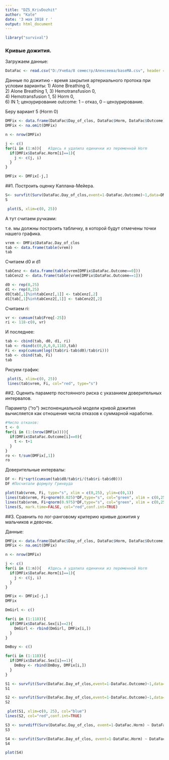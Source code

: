 ---
title: "DZ5_KrivDozhit"
author: "Kate"
date: '3 мая 2018 г '
output: html_document
---

```{r setup, include=FALSE}
library("survival")
```

### Кривые дожития.

Загружаем данные:

```{r}
DataFac <- read.csv("D:/Учеба/8 семестр/Алексеева/baseMA.csv", header = TRUE, sep = ";",dec = ",")
```



Данные по дожитию - время закрытия артериального протока  при условии 
варианты: 1)  Alone Breathing 0,  
          2)  Alone Breathing 1, 
          3)   Hemotransfusion 0,  
          4) Hemotransfusion 1, 
          5) Horm 0,  
          6) IN 1; 
цензурирование outcome: 1 – отказ, 0 – цензурирование.

Беру вариант 5 (Horm 0)


```{r}
DMFix <- data.frame(DataFac$Day_of_clos, DataFac$Horm, DataFac$Outcome)
DMFix <- na.omit(DMFix)

n <- nrow(DMFix)

j <- c()
for(i in (1:n)){   #Здесь я удалила единички из переменной Horm
  if(DMFix$DataFac.Horm[i]==1){
    j <- c(j, i)
  }
}

DMFix <- DMFix[-j,]
```


##1. Построить оценку Каплана-Мейера.

```{r}
S<- survfit(Surv(DataFac.Day_of_clos,event=1-DataFac.Outcome)~1,data=DMFix) # вычисление оценки Каплана-Майера для кривой дожития по цензурированным данным с 95% доверительным интервалом
S
```

```{r}
 plot(S, xlim=c(0, 25))
```


А тут считаем ручками:

т.е. мы должны построить табличку, в которой будут отмечены точки нашего графика.
```{r}
vrem <- DMFix$DataFac.Day_of_clos
tab <- data.frame(table(vrem))
tab
```

Считаем d0 и d1
```{r}
tabCenz <- data.frame(table(vrem[DMFix$DataFac.Outcome==0]))
tabCenz2 <- data.frame(table(vrem[DMFix$DataFac.Outcome==1]))

d0 <- rep(0,25)
d1 <- rep(0,25)
d0[tab[,1]%in%tabCenz[,1]] <- tabCenz[,2]
d1[tab[,1]%in%tabCenz2[,1]] <- tabCenz2[,2]
```

Считаем ri:

```{r}
vr <- cumsum(tab$Freq[-25])
ri <- 118-c(0, vr)
```

И последнее:

```{r}
tab <- cbind(tab, d0, d1, ri)
tab <- rbind(c(0,0,0,0,118),tab)
Fi <- exp(cumsum(log((tab$ri-tab$d0)/tab$ri)))
tab <- cbind(tab, Fi)
tab
```


Рисуем график:

```{r}
 plot(S, xlim=c(0, 25))
 lines(tab$vrem, Fi, col="red", type="s")
```



##2. Оценить параметр постоянного риска с указанием доверительных интервалов. 


Параметр ("ro") экспоненциальной модели кривой дожития вычисляется как отношения числа отказов к суммарной наработке.

```{r}
#Число откахов:
t <- 0
for(i in (1:(nrow(DMFix)))){
  if(DMFix$DataFac.Outcome[i]==0){
    t <- t+1
  }
}
ro <- t/sum(DMFix[,1])
ro
```

Доверительные интервалы:

```{r}
DF <- Fi*sqrt(cumsum(tab$d0/tab$ri/(tab$ri-tab$d0)))
DF #Посчитали формулу Гринвуда
```

```{r}
plot(tab$vrem, Fi, type="s", xlim = c(0,25), ylim=c(0,1))
lines(tab$vrem, Fi+qnorm(0.025)*DF,type="s", col="green", xlim = c(0,25))
lines(tab$vrem, Fi+qnorm(0.975)*DF,type="s", col="green", xlim = c(0,25))
lines(S, mark.time=FALSE, col="red",conf.int=TRUE)
```



##3. Сравнить по лог-ранговому критерию кривые дожития у мальчиков и девочек. 

Данные:


```{r}
DMFix <- data.frame(DataFac$Day_of_clos, DataFac$Horm, DataFac$Outcome, DataFac$Sex)
DMFix <- na.omit(DMFix)

n <- nrow(DMFix)

j <- c()
for(i in (1:n)){   #Здесь я удалила единички из переменной Horm
  if(DMFix$DataFac.Horm[i]==1){
    j <- c(j, i)
  }
}

DMFix <- DMFix[-j,]
DMFix
```

```{r}
DmGirl <- c()

for(i in (1:118)){
  if(DMFix$DataFac.Sex[i]==2){
    DmGirl <- rbind(DmGirl, DMFix[i,])
  }
}
```

```{r}
DmBoy <- c()

for(i in (1:118)){
  if(DMFix$DataFac.Sex[i]==1){
    DmBoy <- rbind(DmBoy, DMFix[i,])
  }
}
```



```{r}
S1 <- survfit(Surv(DataFac.Day_of_clos,event=1-DataFac.Outcome)~1,data=DmBoy) # вычисление оценки Каплана-Майера для кривой дожития по цензурированным данным с 95% доверительным интервалом
S1

S2 <- survfit(Surv(DataFac.Day_of_clos,event=1-DataFac.Outcome)~1,data=DmGirl) # вычисление оценки Каплана-Майера для кривой дожития по цензурированным данным с 95% доверительным интервалом
S2
```

```{r}
 plot(S1, xlim=c(0, 25), col="blue")
lines(S2, col="red",conf.int=TRUE)
```


```{r}
S3 <- survdiff(Surv(DataFac.Day_of_clos, event=1-DataFac.Horm) ~ DataFac.Sex, data=DMFix)
S3
```

```{r}
S4 <- survfit(Surv(DataFac.Day_of_clos, event=1-DataFac.Horm) ~ DataFac.Sex, data=DMFix)
S4
```

```{r}
plot(S4)
```




















